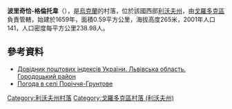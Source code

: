 {{coord|49|42|14|N|23|41|36|E|scale:100000|display=title}}

'''波里奇恰-格倫托韋'''（{{lang-uk|Поріччя-Грунтове}}），是[[烏克蘭|烏克蘭]]的村落，位於該國西部[[利沃夫州|利沃夫州]]，由[[戈羅多克區|戈羅多克區]]負責管轄，始建於1659年，面積0.59平方公里，海拔高度265米，2001年人口141，人口密度每平方公里238.98人。

==參考資料==
*[http://www.uaidx.com/13/301/index Довідник поштових індексів України. Львівська область. Городоцький район] {{Wayback|url=http://www.uaidx.com/13/301/index |date=20161001112734 }}
* [http://weather.in.ua/ua/l'vovskaja/21341 Погода в селі Поріччя-Грунтове]

{{DEFAULTSORT:Поріччя-Грунтове}}
[[Category:利沃夫州村落|Category:利沃夫州村落]]
[[Category:戈羅多克區村落_(利沃夫州)|Category:戈羅多克區村落 (利沃夫州)]]


{{Lviv-geo-stub}}